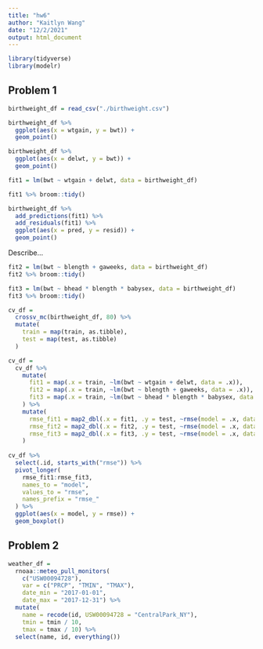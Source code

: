 ```yaml
---
title: "hw6"
author: "Kaitlyn Wang"
date: "12/2/2021"
output: html_document
---
```


```r
library(tidyverse)
library(modelr)
```

## Problem 1
```r
birthweight_df = read_csv("./birthweight.csv")
```

```r
birthweight_df %>% 
  ggplot(aes(x = wtgain, y = bwt)) +
  geom_point()

birthweight_df %>% 
  ggplot(aes(x = delwt, y = bwt)) +
  geom_point()
```


```r
fit1 = lm(bwt ~ wtgain + delwt, data = birthweight_df)

fit1 %>% broom::tidy()

birthweight_df %>% 
  add_predictions(fit1) %>% 
  add_residuals(fit1) %>% 
  ggplot(aes(x = pred, y = resid)) +
  geom_point()
```
Describe...

```r
fit2 = lm(bwt ~ blength + gaweeks, data = birthweight_df)
fit2 %>% broom::tidy()

fit3 = lm(bwt ~ bhead * blength * babysex, data = birthweight_df)
fit3 %>% broom::tidy()
```

```r
cv_df = 
  crossv_mc(birthweight_df, 80) %>% 
  mutate(
    train = map(train, as.tibble),
    test = map(test, as.tibble)
  )

cv_df = 
  cv_df %>% 
    mutate(
      fit1 = map(.x = train, ~lm(bwt ~ wtgain + delwt, data = .x)),
      fit2 = map(.x = train, ~lm(bwt ~ blength + gaweeks, data = .x)),
      fit3 = map(.x = train, ~lm(bwt ~ bhead * blength * babysex, data = .x))
    ) %>% 
    mutate(
      rmse_fit1 = map2_dbl(.x = fit1, .y = test, ~rmse(model = .x, data = .y)),
      rmse_fit2 = map2_dbl(.x = fit2, .y = test, ~rmse(model = .x, data = .y)),
      rmse_fit3 = map2_dbl(.x = fit3, .y = test, ~rmse(model = .x, data = .y))
    )
  
cv_df %>% 
  select(.id, starts_with("rmse")) %>% 
  pivot_longer(
    rmse_fit1:rmse_fit3,
    names_to = "model",
    values_to = "rmse",
    names_prefix = "rmse_"
  ) %>% 
  ggplot(aes(x = model, y = rmse)) +
  geom_boxplot()
```

## Problem 2

```r
weather_df = 
  rnoaa::meteo_pull_monitors(
    c("USW00094728"),
    var = c("PRCP", "TMIN", "TMAX"), 
    date_min = "2017-01-01",
    date_max = "2017-12-31") %>%
  mutate(
    name = recode(id, USW00094728 = "CentralPark_NY"),
    tmin = tmin / 10,
    tmax = tmax / 10) %>%
  select(name, id, everything())
```

```r

```










